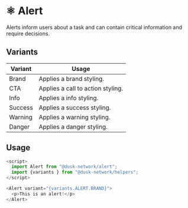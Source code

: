 
<Meta title="Docs/Components/Molecules/Alert" />

# ⚛️ Alert

Alerts inform users about a task and can contain critical information and require decisions.

## Variants

| Variant | Usage                             |
| ------- | --------------------------------- |
| Brand   | Applies a brand styling.          |
| CTA     | Applies a call to action styling. |
| Info    | Applies a info styling.           |
| Success | Applies a success styling.        |
| Warning | Applies a warning styling.        |
| Danger  | Applies a danger styling.         |

## Usage

```js
<script>
  import Alert from "@dusk-network/alert";
  import {variants } from "@dusk-network/helpers";
</script>

<Alert variant="{variants.ALERT.BRAND}">
  <p>This is an alert!</p>
</Alert>
```
